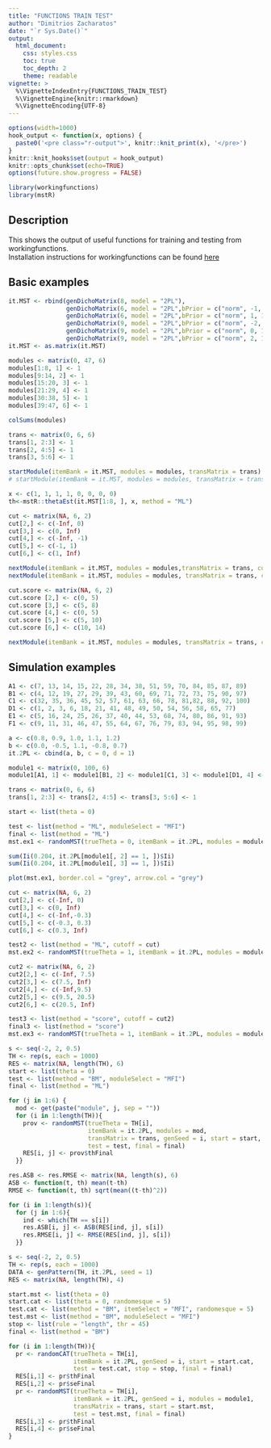 ```yaml
---
title: "FUNCTIONS TRAIN TEST"
author: "Dimitrios Zacharatos"
date: "`r Sys.Date()`"
output:
  html_document:
    css: styles.css
    toc: true
    toc_depth: 2
    theme: readable
vignette: >
  %\VignetteIndexEntry{FUNCTIONS_TRAIN_TEST}
  %\VignetteEngine{knitr::rmarkdown}
  %\VignetteEncoding{UTF-8}
---
```


```r
options(width=1000)
hook_output <- function(x, options) {
  paste0('<pre class="r-output">', knitr::knit_print(x), '</pre>')
}
knitr::knit_hooks$set(output = hook_output)
knitr::opts_chunk$set(echo=TRUE)
options(future.show.progress = FALSE)
```

```r
library(workingfunctions)
library(mstR)
```

## Description
This shows the output of useful functions for training and testing from workingfunctions.  
Installation instructions for workingfunctions can be found [here](https://github.com/sedzinfo/workingfunctions)

## Basic examples
```r
it.MST <- rbind(genDichoMatrix(8, model = "2PL"), 
                genDichoMatrix(6, model = "2PL",bPrior = c("norm", -1, 1)),
                genDichoMatrix(6, model = "2PL",bPrior = c("norm", 1, 1)),
                genDichoMatrix(9, model = "2PL",bPrior = c("norm", -2, 1)),
                genDichoMatrix(9, model = "2PL",bPrior = c("norm", 0, 1)),
                genDichoMatrix(9, model = "2PL",bPrior = c("norm", 2, 1)))
it.MST <- as.matrix(it.MST)

modules <- matrix(0, 47, 6)
modules[1:8, 1] <- 1
modules[9:14, 2] <- 1
modules[15:20, 3] <- 1
modules[21:29, 4] <- 1
modules[30:38, 5] <- 1
modules[39:47, 6] <- 1

colSums(modules)

trans <- matrix(0, 6, 6)
trans[1, 2:3] <- 1
trans[2, 4:5] <- 1
trans[3, 5:6] <- 1

startModule(itemBank = it.MST, modules = modules, transMatrix = trans)
# startModule(itemBank = it.MST, modules = modules, transMatrix = trans, fixModule = 3)

x <- c(1, 1, 1, 1, 0, 0, 0, 0)
th<-mstR::thetaEst(it.MST[1:8, ], x, method = "ML")

cut <- matrix(NA, 6, 2)
cut[2,] <- c(-Inf, 0)
cut[3,] <- c(0, Inf)
cut[4,] <- c(-Inf, -1)
cut[5,] <- c(-1, 1)
cut[6,] <- c(1, Inf)

nextModule(itemBank = it.MST, modules = modules,transMatrix = trans, current.module = 1, out = 1:8, cutoff = cut, theta = th)
nextModule(itemBank = it.MST, modules = modules, transMatrix = trans, current.module = 1, out = 1:8, cutoff = cut, theta = -0.2)

cut.score <- matrix(NA, 6, 2)
cut.score [2,] <- c(0, 5)
cut.score [3,] <- c(5, 8)
cut.score [4,] <- c(0, 5)
cut.score [5,] <- c(5, 10)
cut.score [6,] <- c(10, 14)

nextModule(itemBank = it.MST, modules = modules, transMatrix = trans, current.module = 3, out = c(1:8, 15:20), cutoff = cut.score,theta = th)

```


## Simulation examples
```r
A1 <- c(7, 13, 14, 15, 22, 28, 34, 38, 51, 59, 70, 84, 85, 87, 89)
B1 <- c(4, 12, 19, 27, 29, 39, 43, 60, 69, 71, 72, 73, 75, 90, 97)
C1 <- c(32, 35, 36, 45, 52, 57, 61, 63, 66, 78, 81,82, 88, 92, 100)
D1 <- c(1, 2, 3, 6, 18, 21, 41, 48, 49, 50, 54, 56, 58, 65, 77)
E1 <- c(5, 16, 24, 25, 26, 37, 40, 44, 53, 68, 74, 80, 86, 91, 93)
F1 <- c(9, 11, 31, 46, 47, 55, 64, 67, 76, 79, 83, 94, 95, 98, 99)

a <- c(0.8, 0.9, 1.0, 1.1, 1.2)
b <- c(0.0, -0.5, 1.1, -0.8, 0.7)
it.2PL <- cbind(a, b, c = 0, d = 1)

module1 <- matrix(0, 100, 6)
module1[A1, 1] <- module1[B1, 2] <- module1[C1, 3] <- module1[D1, 4] <- module1[E1, 5] <- module1[F1, 6] <- 1

trans <- matrix(0, 6, 6)
trans[1, 2:3] <- trans[2, 4:5] <- trans[3, 5:6] <- 1

start <- list(theta = 0)

test <- list(method = "ML", moduleSelect = "MFI")
final <- list(method = "ML")
mst.ex1 <- randomMST(trueTheta = 0, itemBank = it.2PL, modules = module1, transMatrix = trans, genSeed = 1, start = start, test = test, final = final)

sum(Ii(0.204, it.2PL[module1[, 2] == 1, ])$Ii)
sum(Ii(0.204, it.2PL[module1[, 3] == 1, ])$Ii)

plot(mst.ex1, border.col = "grey", arrow.col = "grey")

cut <- matrix(NA, 6, 2)
cut[2,] <- c(-Inf, 0)
cut[3,] <- c(0, Inf)
cut[4,] <- c(-Inf,-0.3)
cut[5,] <- c(-0.3, 0.3)
cut[6,] <- c(0.3, Inf)

test2 <- list(method = "ML", cutoff = cut)
mst.ex2 <- randomMST(trueTheta = 1, itemBank = it.2PL, modules = module1, transMatrix = trans, genSeed = 1, start = start, test = test2, final = final)

cut2 <- matrix(NA, 6, 2)
cut2[2,] <- c(-Inf, 7.5)
cut2[3,] <- c(7.5, Inf)
cut2[4,] <- c(-Inf,9.5)
cut2[5,] <- c(9.5, 20.5)
cut2[6,] <- c(20.5, Inf)

test3 <- list(method = "score", cutoff = cut2)
final3 <- list(method = "score")
mst.ex3 <- randomMST(trueTheta = 1, itemBank = it.2PL, modules = module1, transMatrix = trans, genSeed = 1, start = start, test = test3, final = final)

s <- seq(-2, 2, 0.5)
TH <- rep(s, each = 1000)
RES <- matrix(NA, length(TH), 6)
start <- list(theta = 0)
test <- list(method = "BM", moduleSelect = "MFI")
final <- list(method = "ML")

for (j in 1:6) { 
  mod <- get(paste("module", j, sep = ""))
  for (i in 1:length(TH)){
    prov <- randomMST(trueTheta = TH[i],
                      itemBank = it.2PL, modules = mod,
                      transMatrix = trans, genSeed = i, start = start,
                      test = test, final = final)
    RES[i, j] <- prov$thFinal
  }}

res.ASB <- res.RMSE <- matrix(NA, length(s), 6)
ASB <- function(t, th) mean(t-th)
RMSE <- function(t, th) sqrt(mean((t-th)^2))

for (i in 1:length(s)){
  for (j in 1:6){
    ind <- which(TH == s[i])
    res.ASB[i, j] <- ASB(RES[ind, j], s[i])
    res.RMSE[i, j] <- RMSE(RES[ind, j], s[i])
  }}

s <- seq(-2, 2, 0.5)
TH <- rep(s, each = 1000)
DATA <- genPattern(TH, it.2PL, seed = 1)
RES <- matrix(NA, length(TH), 4)

start.mst <- list(theta = 0)
start.cat <- list(theta = 0, randomesque = 5)
test.cat <- list(method = "BM", itemSelect = "MFI", randomesque = 5)
test.mst <- list(method = "BM", moduleSelect = "MFI")
stop <- list(rule = "length", thr = 45)
final <- list(method = "BM")

for (i in 1:length(TH)){
  pr <- randomCAT(trueTheta = TH[i],
                  itemBank = it.2PL, genSeed = i, start = start.cat,
                  test = test.cat, stop = stop, final = final)
  RES[i,1] <- pr$thFinal
  RES[i,2] <- pr$seFinal
  pr <- randomMST(trueTheta = TH[i],
                  itemBank = it.2PL, genSeed = i, modules = module1,
                  transMatrix = trans, start = start.mst,
                  test = test.mst, final = final)
  RES[i,3] <- pr$thFinal
  RES[i,4] <- pr$seFinal
}


```





























